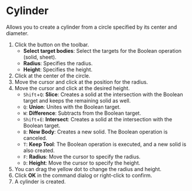 
# Cylinder

Allows you to create a cylinder from a circle specified by its center and diameter.

<KinouGaiyou shortcut='Shift-C' command='Cylinder' button='Toolbar' />

1. Click the button on the toolbar.
   - **Select target bodies**: Select the targets for the Boolean operation (solid, sheet).
   - **Radius**: Specifies the radius.
   - **Height**: Specifies the height.
2. Click at the center of the circle.
3. Move the cursor and click at the position for the radius.
4. Move the cursor and click at the desired height.
   - `Shift`+`Q`: **Slice**: Creates a solid at the intersection with the Boolean target and keeps the remaining solid as well.
   - `Q`: **Union**: Unites with the Boolean target.
   - `W`: **Difference**: Subtracts from the Boolean target.
   - `Shift`+`E`: **Intersect**: Creates a solid at the intersection with the Boolean target.
   - `B`: **New Body**: Creates a new solid. The Boolean operation is canceled.
   - `T`: **Keep Tool**: The Boolean operation is executed, and a new solid is also created.
   - `F`: **Radius**: Move the cursor to specify the radius.
   - `D`: **Height**: Move the cursor to specify the height.
5. You can drag the yellow dot to change the radius and height.
6. Click **OK** in the command dialog or right-click to confirm.
7. A cylinder is created.
